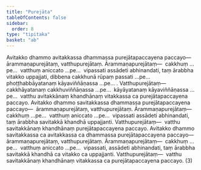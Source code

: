 ```yaml
---
title: "Purejāta"
tableOfContents: false
sidebar:
  order: 8
type: "tipitaka"
basket: "ab"
---
```



<DynamicBreadcrumb />

<Division number="128">

<Paragraph number="4353">
Avitakko dhammo avitakkassa dhammassa purejātapaccayena paccayo—  ārammaṇapurejātaṃ, vatthupurejātaṃ. <Emphasis>Ārammaṇapurejātaṃ</Emphasis>—  cakkhuṃ …pe…  vatthuṃ aniccato …pe…  vipassati assādeti abhinandati, taṃ ārabbha vitakko uppajjati, dibbena cakkhunā rūpaṃ passati …pe…  phoṭṭhabbāyatanaṃ kāyaviññāṇassa …pe… . <Emphasis>Vatthupurejātaṃ</Emphasis>—  cakkhāyatanaṃ cakkhuviññāṇassa …pe…  kāyāyatanaṃ kāyaviññāṇassa …pe…  vatthu avitakkānaṃ khandhānaṃ vitakkassa ca purejātapaccayena paccayo.
</Paragraph>

<Paragraph number="4354">
Avitakko dhammo savitakkassa dhammassa purejātapaccayena paccayo—  ārammaṇapurejātaṃ, vatthupurejātaṃ. <Emphasis>Ārammaṇapurejātaṃ</Emphasis>—  cakkhuṃ …pe…  vatthuṃ aniccato …pe…  vipassati assādeti abhinandati, taṃ ārabbha savitakkā khandhā uppajjanti. <Emphasis>Vatthupurejātaṃ</Emphasis>—  vatthu savitakkānaṃ khandhānaṃ purejātapaccayena paccayo.
</Paragraph>

<Paragraph number="4355">
Avitakko dhammo savitakkassa ca avitakkassa ca dhammassa purejātapaccayena paccayo—  ārammaṇapurejātaṃ, vatthupurejātaṃ. <Emphasis>Ārammaṇapurejātaṃ</Emphasis>—  cakkhuṃ …pe…  vatthuṃ aniccato …pe…  vipassati, assādeti abhinandati, taṃ ārabbha savitakkā khandhā ca vitakko ca uppajjanti. <Emphasis>Vatthupurejātaṃ</Emphasis>—  vatthu savitakkānaṃ khandhānaṃ vitakkassa ca purejātapaccayena paccayo. (3)
</Paragraph>
</Division>